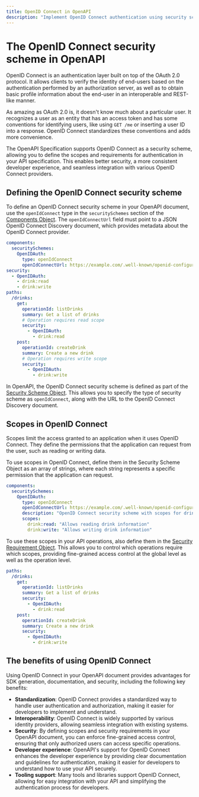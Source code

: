 ```yaml
---
title: OpenID Connect in OpenAPI
description: "Implement OpenID Connect authentication using security schemes in your OpenAPI document for better security, developer experience, and seamless integration."
---
```


# The OpenID Connect security scheme in OpenAPI

OpenID Connect is an authentication layer built on top of the OAuth 2.0 protocol. It allows clients to verify the identity of end-users based on the authentication performed by an authorization server, as well as to obtain basic profile information about the end-user in an interoperable and REST-like manner.

As amazing as OAuth 2.0 is, it doesn't know much about a particular user. It recognizes a user as an entity that has an access token and has some conventions for identifying users, like using `GET /me` or inserting a user ID into a response. OpenID Connect standardizes these conventions and adds more convenience.

The OpenAPI Specification supports OpenID Connect as a security scheme, allowing you to define the scopes and requirements for authentication in your API specification. This enables better security, a more consistent developer experience, and seamless integration with various OpenID Connect providers.

## Defining the OpenID Connect security scheme

To define an OpenID Connect security scheme in your OpenAPI document, use the `openIdConnect` type in the `securitySchemes` section of the [Components Object](https://spec.openapis.org/oas/v3.1.0#components-object). The `openIdConnectUrl` field must point to a JSON OpenID Connect Discovery document, which provides metadata about the OpenID Connect provider.

```yaml
components:
  securitySchemes:
    OpenIDAuth:
      type: openIdConnect
      openIdConnectUrl: https://example.com/.well-known/openid-configuration
security:
  - OpenIDAuth:
    - drink:read
    - drink:write
paths:
  /drinks:
    get:
      operationId: listDrinks
      summary: Get a list of drinks
      # Operation requires read scope
      security:
        - OpenIDAuth:
          - drink:read
    post:
      operationId: createDrink
      summary: Create a new drink
      # Operation requires write scope
      security:
        - OpenIDAuth:
          - drink:write
```

In OpenAPI, the OpenID Connect security scheme is defined as part of the [Security Scheme Object](https://spec.openapis.org/oas/v3.1.0#security-scheme-object). This allows you to specify the type of security scheme as `openIdConnect`, along with the URL to the OpenID Connect Discovery document.

<Table
  data={[
    { field: "`type`", type: "String", required: "✅", description: "`openIdConnect`" },
    { field: "`description`", type: "String", required: "", description: "Human-readable information. This may contain [CommonMark syntax](https://spec.commonmark.org/) to provide a rich description." },
    { field: "`openIdConnectUrl`", type: "String", required: "✅", description: "The URL must point to a JSON OpenID Connect Discovery document." },
    { field: "`x-*`", type: "[Extensions](/openapi/extensions)", required: "", description: "Any number of extension fields can be added to the Security Scheme Object to be used by tooling and vendors." }
  ]}
  columns={[
    { key: "field", header: "Field" },
    { key: "type", header: "Type" },
    { key: "required", header: "Required" },
    { key: "description", header: "Description" }
  ]}
/>

## Scopes in OpenID Connect

Scopes limit the access granted to an application when it uses OpenID Connect. They define the permissions that the application can request from the user, such as reading or writing data.

To use scopes in OpenID Connect, define them in the Security Scheme Object as an array of strings, where each string represents a specific permission that the application can request.

```yaml
components:
  securitySchemes:
    OpenIDAuth:
      type: openIdConnect
      openIdConnectUrl: https://example.com/.well-known/openid-configuration
      description: "OpenID Connect security scheme with scopes for drink management."
      scopes:
        drink:read: "Allows reading drink information"
        drink:write: "Allows writing drink information"
```

To use these scopes in your API operations, also define them in the [Security Requirement Object](/openapi/security). This allows you to control which operations require which scopes, providing fine-grained access control at the global level as well as the operation level.

```yaml
paths:
  /drinks:
    get:
      operationId: listDrinks
      summary: Get a list of drinks
      security:
        - OpenIDAuth:
          - drink:read
    post:
      operationId: createDrink
      summary: Create a new drink
      security:
        - OpenIDAuth:
          - drink:write
```

## The benefits of using OpenID Connect

Using OpenID Connect in your OpenAPI document provides advantages for SDK generation, documentation, and security, including the following key benefits:

- **Standardization**: OpenID Connect provides a standardized way to handle user authentication and authorization, making it easier for developers to implement and understand.
- **Interoperability**: OpenID Connect is widely supported by various identity providers, allowing seamless integration with existing systems.
- **Security**: By defining scopes and security requirements in your OpenAPI document, you can enforce fine-grained access control, ensuring that only authorized users can access specific operations.
- **Developer experience**: OpenAPI's support for OpenID Connect enhances the developer experience by providing clear documentation and guidelines for authentication, making it easier for developers to understand how to use your API securely.
- **Tooling support**: Many tools and libraries support OpenID Connect, allowing for easy integration with your API and simplifying the authentication process for developers.

